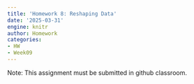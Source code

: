 ```yaml
---
title: 'Homework 8: Reshaping Data'
date: '2025-03-31'
engine: knitr
author: Homework
categories:
- HW
- Week09
---
```


Note: This assignment must be submitted in github classroom.


